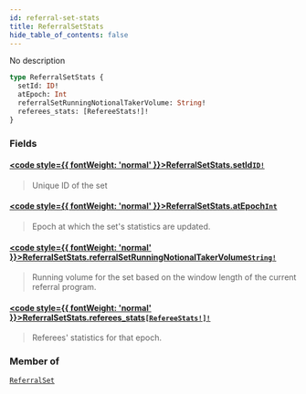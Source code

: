 ```yaml
---
id: referral-set-stats
title: ReferralSetStats
hide_table_of_contents: false
---
```








No description

```graphql
type ReferralSetStats {
  setId: ID!
  atEpoch: Int
  referralSetRunningNotionalTakerVolume: String!
  referees_stats: [RefereeStats!]!
}
```


### Fields

#### [<code style={{ fontWeight: 'normal' }}>ReferralSetStats.<b>setId</b></code>](#)<Bullet />[`ID!`](/testnet/api/graphql/scalars/id) <Badge class="secondary" text="non-null"/> <Badge class="secondary" text="scalar"/>
> Unique ID of the set
> 

#### [<code style={{ fontWeight: 'normal' }}>ReferralSetStats.<b>atEpoch</b></code>](#)<Bullet />[`Int`](/testnet/api/graphql/scalars/int) <Badge class="secondary" text="scalar"/>
> Epoch at which the set's statistics are updated.
> 

#### [<code style={{ fontWeight: 'normal' }}>ReferralSetStats.<b>referralSetRunningNotionalTakerVolume</b></code>](#)<Bullet />[`String!`](/testnet/api/graphql/scalars/string) <Badge class="secondary" text="non-null"/> <Badge class="secondary" text="scalar"/>
> Running volume for the set based on the window length of the current referral program.
> 

#### [<code style={{ fontWeight: 'normal' }}>ReferralSetStats.<b>referees_stats</b></code>](#)<Bullet />[`[RefereeStats!]!`](/testnet/api/graphql/objects/referee-stats) <Badge class="secondary" text="non-null"/> <Badge class="secondary" text="object"/>
> Referees' statistics for that epoch.
> 



### Member of

[`ReferralSet`](/testnet/api/graphql/objects/referral-set)  <Badge class="secondary" text="object"/>



